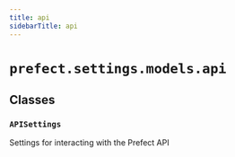 ```yaml
---
title: api
sidebarTitle: api
---
```


# `prefect.settings.models.api`

## Classes

### `APISettings` <sup><a href="https://github.com/prefecthq/prefect/blob/main/src/prefect/settings/models/api.py#L13" target="_blank"><Icon icon="github" style="width: 14px; height: 14px;" /></a></sup>


Settings for interacting with the Prefect API

